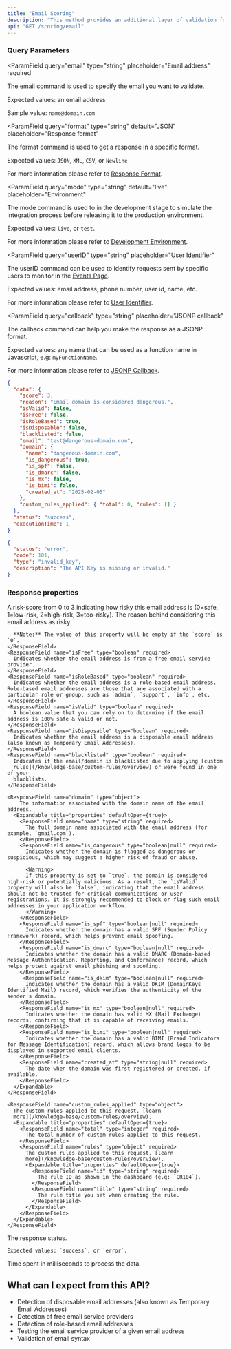 ```yaml
---
title: "Email Scoring"
description: "This method provides an additional layer of validation for your system. While validating email syntax is important, it is not sufficient.\n\nThis method goes beyond syntax validation by checking the domain's validity, the availability of the Mail Service, detecting Disposable Email (Temporary Emails), etc. By utilising this method, you can ensure a more thorough validation process for email addresses."
api: "GET /scoring/email"
---
```


### Query Parameters

<ParamField
  query="email"
  type="string"
  placeholder="Email address"
  required
>
  The email command is used to specify the email you want to validate.

Expected values: an email address

Sample value: `name@domain.com`

</ParamField>

<ParamField
  query="format"
  type="string"
  default="JSON"
  placeholder="Response format"
>
  The format command is used to get a response in a specific format.

Expected values: `JSON`, `XML`, `CSV`, or `Newline`

For more information please refer to [Response Format](/options/response-format).

</ParamField>

<ParamField
  query="mode"
  type="string"
  default="live"
  placeholder="Environment"
>
  The mode command is used to in the development stage to simulate the integration process before releasing it to the production environment.

Expected values: `live`, or `test`.

For more information please refer to [Development Environment](/options/development-environment).

</ParamField>

<ParamField
  query="userID"
  type="string"
  placeholder="User Identifier"
>
  The userID command can be used to identify requests sent by specific users to monitor in the [Events Page](/dashboard-guides/monitoring-capabilities/real-time-threat-monitoring).

Expected values: email address, phone number, user id, name, etc.

For more information please refer to [User Identifier](/options/user-identifier).

</ParamField>

<ParamField
  query="callback"
  type="string"
  placeholder="JSONP callback"
>
  The callback command can help you make the response as a JSONP format.

Expected values: any name that can be used as a function name in Javascript, e.g: `myFunctionName`.

For more information please refer to [JSONP Callback](/options/jsonp-callback).

</ParamField>

<ResponseExample>

```json Success
{
  "data": {
    "score": 3,
    "reason": "Email domain is considered dangerous.",
    "isValid": false,
    "isFree": false,
    "isRoleBased": true,
    "isDisposable": false,
    "blacklisted": false,
    "email": "test@dangerous-domain.com",
    "domain": {
      "name": "dangerous-domain.com",
      "is_dangerous": true,
      "is_spf": false,
      "is_dmarc": false,
      "is_mx": false,
      "is_bimi": false,
      "created_at": "2025-02-05"
    },
    "custom_rules_applied": { "total": 0, "rules": [] }
  },
  "status": "success",
  "executionTime": 1
}
```

```json Error
{
  "status": "error",
  "code": 101,
  "type": "invalid_key",
  "description": "The API Key is missing or invalid."
}
```

</ResponseExample>

### Response properties

<ResponseField name="data" type="object" required>
  <Expandable title="properties" defaultOpen={true}>
    <ResponseField name="score" type="integer" required>
      A risk-score from 0 to 3 indicating how risky this email address is
      (0=safe, 1=low-risk, 2=high-risk, 3=too-risky).
    </ResponseField>
    <ResponseField name="reason" type="string" required>
      The reason behind considering this email address as risky.

      **Note:** The value of this property will be empty if the `score` is `0`.
    </ResponseField>
    <ResponseField name="isFree" type="boolean" required>
      Indicates whether the email address is from a free email service provider.
    </ResponseField>
    <ResponseField name="isRoleBased" type="boolean" required>
      Indicates whether the email address is a role-based email address. Role-based email addresses are those that are associated with a particular role or group, such as `admin`, `support`, `info`, etc.
    </ResponseField>
    <ResponseField name="isValid" type="boolean" required>
      A boolean value that you can rely on to determine if the email address is 100% safe & valid or not.
    </ResponseField>
    <ResponseField name="isDisposable" type="boolean" required>
      Indicates whether the email address is a disposable email address (also known as Temporary Email Addresses).
    </ResponseField>
    <ResponseField name="blacklisted" type="boolean" required>
      Indicates if the email/domain is blacklisted due to applying [custom
      rules](/knowledge-base/custom-rules/overview) or were found in one of your
      blacklists.
    </ResponseField>

    <ResponseField name="domain" type="object">
        The information associated with the domain name of the email address.
      <Expandable title="properties" defaultOpen={true}>
        <ResponseField name="name" type="string" required>
          The full domain name associated with the email address (for example, `gmail.com`).
        </ResponseField>
        <ResponseField name="is_dangerous" type="boolean|null" required>
          Indicates whether the domain is flagged as dangerous or suspicious, which may suggest a higher risk of fraud or abuse.

          <Warning>
          If this property is set to `true`, the domain is considered high-risk or potentially malicious. As a result, the `isValid` property will also be `false`, indicating that the email address should not be trusted for critical communications or user registrations. It is strongly recommended to block or flag such email addresses in your application workflow.
          </Warning>
        </ResponseField>
        <ResponseField name="is_spf" type="boolean|null" required>
          Indicates whether the domain has a valid SPF (Sender Policy Framework) record, which helps prevent email spoofing.
        </ResponseField>
        <ResponseField name="is_dmarc" type="boolean|null" required>
          Indicates whether the domain has a valid DMARC (Domain-based Message Authentication, Reporting, and Conformance) record, which helps protect against email phishing and spoofing.
        </ResponseField>
         <ResponseField name="is_dkim" type="boolean|null" required>
          Indicates whether the domain has a valid DKIM (DomainKeys Identified Mail) record, which verifies the authenticity of the sender's domain.
        </ResponseField>
        <ResponseField name="is_mx" type="boolean|null" required>
          Indicates whether the domain has valid MX (Mail Exchange) records, confirming that it is capable of receiving emails.
        </ResponseField>
        <ResponseField name="is_bimi" type="boolean|null" required>
          Indicates whether the domain has a valid BIMI (Brand Indicators for Message Identification) record, which allows brand logos to be displayed in supported email clients.
        </ResponseField>
        <ResponseField name="created_at" type="string|null" required>
          The date when the domain was first registered or created, if available.
        </ResponseField>
      </Expandable>
    </ResponseField>

    <ResponseField name="custom_rules_applied" type="object">
      The custom rules applied to this request, [learn
      more](/knowledge-base/custom-rules/overview).
      <Expandable title="properties" defaultOpen={true}>
        <ResponseField name="total" type="integer" required>
          The total number of custom rules applied to this request.
        </ResponseField>
        <ResponseField name="rules" type="object" required>
          The custom rules applied to this request, [learn
          more](/knowledge-base/custom-rules/overview).
          <Expandable title="properties" defaultOpen={true}>
            <ResponseField name="id" type="string" required>
              The rule ID as shown in the dashboard (e.g: `CR104`).
            </ResponseField>
            <ResponseField name="title" type="string" required>
              The rule title you set when creating the rule.
            </ResponseField>
          </Expandable>
        </ResponseField>
      </Expandable>
    </ResponseField>

  </Expandable>
  <ResponseField name="status" type="string" required>
    The response status.

    Expected values: `success`, or `error`.

  </ResponseField>
  <ResponseField name="executionTime" type="integer" required>
    Time spent in milliseconds to process the data.
  </ResponseField>
</ResponseField>

## What can I expect from this API?

- Detection of disposable email addresses (also known as Temporary Email Addresses)
- Detection of free email service providers
- Detection of role-based email addresses
- Testing the email service provider of a given email address
- Validation of email syntax

